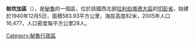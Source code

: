 '''帕坎加區'''（{{lang-es|Distrito de Pacanga}}），是[[秘魯|秘魯]]的一個區，位於該國西北部[[拉利伯塔德大區|拉利伯塔德大區]]的[[切彭省|切彭省]]，始建於1940年12月5日，面積583.93平方公里，海拔高度82米，2005年人口16,477，人口密度每平方公里28人。

{{Peru-geo-stub}}
[[Category:秘魯行政區|Category:秘魯行政區]]